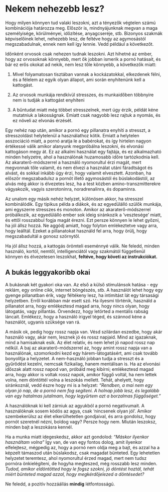 # Nekem nehezebb lesz?

Hogy milyen könnyen tud valaki leszokni, azt a tényezők végtelen számú kombinációja határozza meg. Először is, mindnyájunknak megvan a maga személyisége, körülményei, időzítése, anyagcseréje, stb. Bizonyos szakmák képviselőinek lehet, nehezebb lesz, de feltéve hogy az agymosástól megszabadulnak, ennek nem kell így lennie. Vedd például a következőt.

Időnként orvosok csak nehezen tudnak leszokni. Azt hihetné az ember, hogy az orvosoknak könnyebb, mert ők jobban ismerik a pornó hatásait, és bár ez erős okokat ad nekik, nem lesz tőle könnyebb, a következők miatt:

1.  Mivel folyamatosan tisztában vannak a kockázatokkal, elkezdenek félni, és a félelem az egyik olyan állapot, ami során enyhítenünk kell a kattogást.

2.  Az orvosok munkája rendkívül stresszes, és munkaidőben többnyire nem is tudják a kattogást enyhíteni

3.  A bűntudat miatt még többet stresszelnek, mert úgy érzik, példát kéne mutatniuk a lakosságnak. Emiatt csak nagyobb lesz rajtuk a nyomás, és ez növeli az elvonás érzését.

Egy nehéz nap után, amikor a pornó egy pillanatra enyhíti a stresszt, a stresszoldást helytelenül a használathoz kötik. Emiatt a helytelen asszociáció miatt, a pornó aratja le a babérokat, és így hirtelen nagyon értékessé válik amikor alanyunk megpróbálna leszokni, és elvonási kattogáson megy át. Ez az alkalmi használat egy fajtája, és ez alkalmazható minden helyzetre, ahol a használónak huzamosabb időre tartózkodnia kell. Az akaraterő-módszerrel a használó nyomorultul érzi magát, mert megvonnak tőle valamit, és nem élvezi a használat utáni fáradtságot és alvást, és sokkal inkább úgy érzi, hogy valamit elvesztett. Azonban, ha először megszabadulsz a pornót illető agymosástól és búslakodástól, az alvás még akkor is élvezetes lesz, ha a test közben amino-transzmitterekre vágyakozik, vagyis szerotoninra, noradrenalinra, és dopaminra.

Az unalom egy másik nehéz helyzet, különösen akkor, ha stresszel kombinálódik. Egy tipikus példa a diákok, és az egyedülálló szülők munkája, ami egyszerre stresszes és monoton. Amikor az akaraterő-módszerrel próbálkozik, az egyedülálló ember sok ideig siránkozik a ‘vesztesége’ miatt, és ettől rosszabbul fogja magát érezni. Ezt persze könnyen le lehet győzni, ha jól állsz hozzá. Ne aggódj amiatt, hogy folyton emlékeztetve vagy arra, hogy leálltál. Ezeket a pillanatokat használd fel arra, hogy örülj, hogy megszabadultál a gonosz szörnytől.

Ha jól állsz hozzá, a kattogás örömteli eseménnyé válik. Ne feledd, minden használó, kortól, nemtől, intelligenciától vagy szakmától függetlenül könnyen és élvezetesen leszokhat, **feltéve, hogy követi az instrukciókat.**

## A bukás leggyakoribb okai

A bukásnak két gyakori oka van. Az első a külső stimulánsok hatása - egy reklám, egy online cikk, internet böngészés, stb. A használót lehet hogy egy gyenge pillanatban érik, vagy féltékeny lesz, ha intimitást lát egy társasági helyzetben. Erről korábban már esett szó. Ha ilyesmi történik, használd a pillanatot arra, hogy emlékeztesd magad arra, hogy nincs olyan, hogy látogatás, vagy pillantás. Örvendezz, hogy letörted a mentális rabság láncait. Emlékezz, hogy a használó irigyel téged, és szánnod kéne a használót, ugyanis szüksége van rá.

A másik ok, pedig hogy rossz napja van. Vésd szilárdan eszedbe, hogy akár használó vagy, akár nem, lesznek jó és rossz napjaid. Mind az igazaknak, mind a hamisaknak esik. Az élet relatív, és nem lehet jó napod rossz nap nélkül. A baj az akaraterő-módszerrel az, hogy amint rossz napja van a használónak, szomorkodni kezd egy hárem-látogatásért, ami csak tovább bonyolítja a helyzetet.  A nem-használó jobban tudja a stresszt és a gyűrődést kezelni, nemcsak fizikailag, hanem mentálisan is. Ha az elvonási időszak alatt rossz napod van, próbáld meg kibírni; emlékeztesd magad arra, hogy akkor is voltak rossz napok, amikor függő voltál, ha nem lettek volna, nem döntöttél volna a leszokás mellett. Tehát, ahelyett, hogy siránkoznál, vedd észre hogy mi  is a helyzet: *“Rendben, a mai nem egy olyan jó nap, de a pornó nem fog segíteni. A holnap jobb lesz, és legalább van egy hatalmas jutalmam, hogy legyűrtem azt a borzalmas függőséget.”*

A használóknak ki kell zárniuk az agyukból a pornó negatívumait. A használóknak sosem ködös az agya, csak ‘nincsenek olyan jól’. Amikor szembekerülsz az élet elkerülhetetlen gondjaival, és arra gondolsz, hogy pornót szeretnél nézni, boldog vagy? Persze hogy nem. Miután leszoksz, minden bajt a leszokásra kennél.

Ha a munka miatt idegeskedsz, akkor azt gondolod: *“Máskor ilyenkor használtam volna”* Így van, de van egy fontos dolog, amit ilyenkor elfelejtesz, mégpedig az, hogy a pornó nem oldja meg a bajt, és azzal ha a képzelt támaszod után búslakodsz, csak magadat bünteted. Egy lehetetlen helyzetet teremtesz, ahol nyomorultul érzed magad, mert nem tudsz pornóra önkielégíteni, de hogyha megteszed, még rosszabb lesz minden. *Tudod, amikor eldöntötted hogy le fogsz szokni, jó döntést hoztál, tehát miért bünteted magad azzal, hogy megkérdőjelezed a döntésedet?*

Ne feledd, a pozitív hozzáállás **mindig** létfontosságú.
